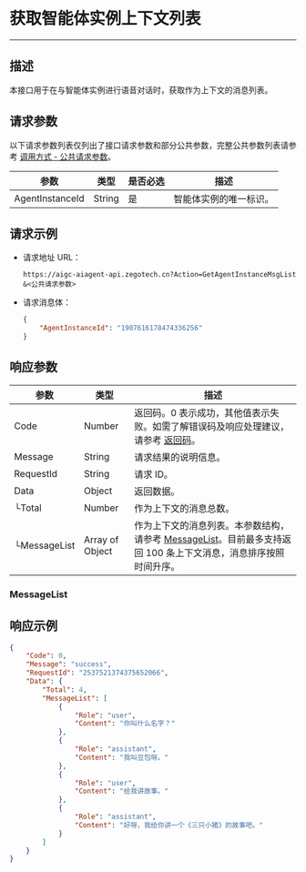 
# 获取智能体实例上下文列表

---

## 描述

本接口用于在与智能体实例进行语音对话时，获取作为上下文的消息列表。


<PostPrototype link="https://aigc-aiagent-api.zegotech.cn?Action=GetAgentInstanceMsgList" />

## 请求参数

以下请求参数列表仅列出了接口请求参数和部分公共参数，完整公共参数列表请参考 [调用方式 - 公共请求参数](./../accessing-server-apis.mdx#公共请求参数)。

| 参数             | 类型    | 是否必选 | 描述                     |
|------------------|---------|----------|--------------------------|
| AgentInstanceId  | String  | 是       | 智能体实例的唯一标识。         |

## 请求示例

- 请求地址 URL：

    ```https
    https://aigc-aiagent-api.zegotech.cn?Action=GetAgentInstanceMsgList
    &<公共请求参数>
    ```

- 请求消息体：

    ```json
    {
        "AgentInstanceId": "1907616178474336256"
    }
    ```

## 响应参数

| 参数 | 类型 | 描述 |
|------|------|------|
| Code | Number | 返回码。0 表示成功，其他值表示失败。如需了解错误码及响应处理建议，请参考 [返回码](./../return-codes.mdx)。 |
| Message | String | 请求结果的说明信息。 |
| RequestId | String | 请求 ID。 |
| Data | Object | 返回数据。 |
| └Total | Number | 作为上下文的消息总数。 |
| └MessageList | Array of Object | 作为上下文的消息列表。本参数结构，请参考 [MessageList](#messagelist)。目前最多支持返回 100 条上下文消息，消息排序按照时间升序。 |

### MessageList

<Content />

## 响应示例

```json
{
    "Code": 0,
    "Message": "success",
    "RequestId": "2537521374375652066",
    "Data": {
        "Total": 4,
        "MessageList": [
            {
                "Role": "user",
                "Content": "你叫什么名字？"
            },
            {
                "Role": "assistant",
                "Content": "我叫豆包呀。"
            },
            {
                "Role": "user",
                "Content": "给我讲故事。"
            },
            {
                "Role": "assistant",
                "Content": "好呀，我给你讲一个《三只小猪》的故事吧。"
            }
        ]
    }
}
```
